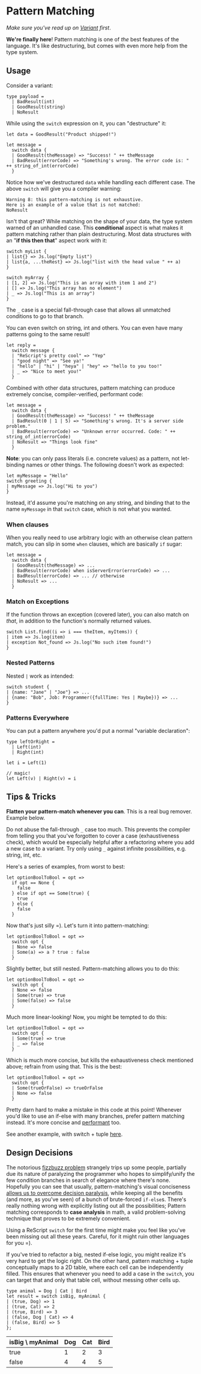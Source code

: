 # Pattern Matching

_Make sure you've read up on [Variant](variant) first_.

**We're finally here**! Pattern matching is one of _the_ best features of the language. It's like destructuring, but comes with even more help from the type system.

## Usage

Consider a variant:

```res
type payload =
  | BadResult(int)
  | GoodResult(string)
  | NoResult
```

While using the `switch` expression on it, you can "destructure" it:

```res
let data = GoodResult("Product shipped!")

let message =
  switch data {
  | GoodResult(theMessage) => "Success! " ++ theMessage
  | BadResult(errorCode) => "Something's wrong. The error code is: " ++ string_of_int(errorCode)
  }
```

Notice how we've destructured `data` while handling each different case. The above `switch` will give you a compiler warning:

```
Warning 8: this pattern-matching is not exhaustive.
Here is an example of a value that is not matched:
NoResult
```

Isn't that great? While matching on the shape of your data, the type system warned of an unhandled case. This **conditional** aspect is what makes it pattern matching rather than plain destructuring. Most data structures with an "**if this then that**" aspect work with it:

```res
switch myList {
| list{} => Js.log("Empty list")
| list{a, ...theRest} => Js.log("list with the head value " ++ a)
}

switch myArray {
| [1, 2] => Js.log("This is an array with item 1 and 2")
| [] => Js.log("This array has no element")
| _ => Js.log("This is an array")
}
```

The `_` case is a special fall-through case that allows all unmatched conditions to go to that branch.

You can even switch on string, int and others. You can even have many patterns going to the same result!

```res
let reply =
  switch message {
  | "ReScript's pretty cool" => "Yep"
  | "good night" => "See ya!"
  | "hello" | "hi" | "heya" | "hey" => "hello to you too!"
  | _ => "Nice to meet you!"
  }
```

Combined with other data structures, pattern matching can produce extremely concise, compiler-verified, performant code:

```res
let message =
  switch data {
  | GoodResult(theMessage) => "Success! " ++ theMessage
  | BadResult(0 | 1 | 5) => "Something's wrong. It's a server side problem."
  | BadResult(errorCode) => "Unknown error occurred. Code: " ++ string_of_int(errorCode)
  | NoResult => "Things look fine"
  }
```

**Note**: you can only pass literals (i.e. concrete values) as a pattern, not let-binding names or other things. The following doesn't work as expected:

```res
let myMessage = "Hello"
switch greeting {
| myMessage => Js.log("Hi to you")
}
```

Instead, it'd assume you're matching on any string, and binding that to the name `myMessage` in that `switch` case, which is not what you wanted.

### When clauses

When you really need to use arbitrary logic with an otherwise clean pattern match, you can slip in some `when` clauses, which are basically `if` sugar:

```res
let message =
  switch data {
  | GoodResult(theMessage) => ...
  | BadResult(errorCode) when isServerError(errorCode) => ...
  | BadResult(errorCode) => ... // otherwise
  | NoResult => ...
  }
```

### Match on Exceptions

If the function throws an exception (covered later), you can also match on _that_, in addition to the function's normally returned values.

```res
switch List.find((i => i === theItem, myItems)) {
| item => Js.log(item)
| exception Not_found => Js.log("No such item found!")
}
```

### Nested Patterns

Nested `|` work as intended:

```res
switch student {
| {name: "Jane" | "Joe"} => ...
| {name: "Bob", Job: Programmer({fullTime: Yes | Maybe})} => ...
}
```

### Patterns Everywhere

You can put a pattern anywhere you'd put a normal "variable declaration":

```res
type leftOrRight =
  | Left(int)
  | Right(int)

let i = Left(1)

// magic!
let Left(v) | Right(v) = i
```

## Tips & Tricks

**Flatten your pattern-match whenever you can**. This is a real bug remover. Example below.

Do not abuse the fall-through `_` case too much. This prevents the compiler from telling you that you've forgotten to cover a case (exhaustiveness check), which would be especially helpful after a refactoring where you add a new case to a variant. Try only using `_` against infinite possibilities, e.g. string, int, etc.

Here's a series of examples, from worst to best:

```res
let optionBoolToBool = opt =>
  if opt == None {
    false
  } else if opt == Some(true) {
    true
  } else {
    false
  }
```

Now that's just silly =). Let's turn it into pattern-matching:

```res
let optionBoolToBool = opt =>
  switch opt {
  | None => false
  | Some(a) => a ? true : false
  }
```

Slightly better, but still nested. Pattern-matching allows you to do this:

```res
let optionBoolToBool = opt =>
  switch opt {
  | None => false
  | Some(true) => true
  | Some(false) => false
  }
```

Much more linear-looking! Now, you might be tempted to do this:

```res
let optionBoolToBool = opt =>
  switch opt {
  | Some(true) => true
  | _ => false
  }
```

Which is much more concise, but kills the exhaustiveness check mentioned above; refrain from using that. This is the best:

```res
let optionBoolToBool = opt =>
  switch opt {
  | Some(trueOrFalse) => trueOrFalse
  | None => false
  }
```

Pretty darn hard to make a mistake in this code at this point! Whenever you'd like to use an if-else with many branches, prefer pattern matching instead. It's more concise and [performant](variant#design-decisions) too.

See another example, with switch + tuple [here](tuple#tips-tricks).

## Design Decisions

The notorious [fizzbuzz problem](https://en.wikipedia.org/wiki/Fizz_buzz#Programming_interviews) strangely trips up some people, partially due its nature of paralyzing the programmer who hopes to simplify/unify the few condition branches in search of elegance where there's none. Hopefully you can see that usually, pattern-matching's visual conciseness [allows us to overcome decision paralysis](//reasonml.github.io/try.html?reason=PQKgBAQghgzgpgEzAewHZgBYBcsAcYBcwwATsvDlAMbIJwB0yJA5sAO4CWA1h8AGIcAXoIgBXYQGIA8gGEoAWwA2YEMABQiuFjAAzIYIBG4wWAC8YABQcAlGYB8asGBicsVDJY5h5tMAGYAGjAvHyQAVlsAb0cwAB9LAAYghNtTOzAAIgFhMWEMmPiLJLAAfVT0rP18p0KS5PLM3MFquNL7ZywSDlRmEuQdEu6sK2sYgF8AbjU1HSZPYPQARjAsZDBFhJSwaKcAKRh6RWRmCz1hI2ER0cmgA), while keeping all the benefits (and more, as you've seen) of a bunch of brute-forced `if-else`s. There's really nothing wrong with explicitly listing out all the possibilities; Pattern matching corresponds to **case analysis** in math, a valid problem-solving technique that proves to be extremely convenient.

Using a ReScript `switch` for the first time might make you feel like you've been missing out all these years. Careful, for it might ruin other languages for you =).

If you've tried to refactor a big, nested if-else logic, you might realize it's very hard to get the logic right. On the other hand, pattern matching + tuple conceptually maps to a 2D table, where each cell can be independently filled. This ensures that whenever you need to add a case in the `switch`, you can target that and only that table cell, without messing other cells up.

```res
type animal = Dog | Cat | Bird
let result = switch isBig, myAnimal {
| (true, Dog) => 1
| (true, Cat) => 2
| (true, Bird) => 3
| (false, Dog | Cat) => 4
| (false, Bird) => 5
};
```

isBig \ myAnimal | Dog | Cat | Bird
-----------------|-----|-----|------
true             |  1  |  2  |  3
false            |  4  |  4  |  5
